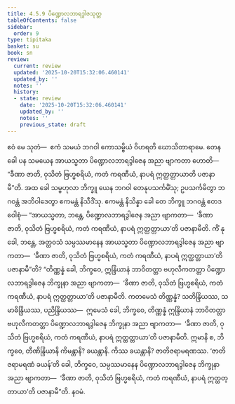 ```yaml
---
title: 4.5.9 ပိဏ္ဍောလဘာရဒွါဇသုတ္တ
tableOfContents: false
sidebar:
  order: 9
type: tipitaka
basket: su
book: sn
review:
  current: review
  updated: '2025-10-20T15:32:06.460141'
  updated_by: ''
  notes: ''
  history:
  - state: review
    date: '2025-10-20T15:32:06.460141'
    updated_by: ''
    notes: ''
    previous_state: draft
---
```



<DynamicBreadcrumb />


<ReviewStatus review={frontmatter.review} showDetails={true} />

<HypothesisAnnotation frontmatter={frontmatter} />

<Division number="519" book="sn" e="ch" v="18" p="357">

<Paragraph number="1174" book="sn">
ဧဝံ မေ သုတံ—  ဧကံ သမယံ ဘဂဝါ ကောသမ္ဗိယံ ဝိဟရတိ ဃောသိတာရာမေ. တေန ခေါ ပန သမယေန အာယသ္မတာ ပိဏ္ဍောလဘာရဒွါဇေန အညာ ဗျာကတာ ဟောတိ—  “ခီဏာ ဇာတိ, ဝုသိတံ ဗြဟ္မစရိယံ, ကတံ ကရဏီယံ, နာပရံ ဣတ္ထတ္တာယာတိ ပဇာနာမီ”တိ. အထ ခေါ သမ္ဗဟုလာ ဘိက္ခူ ယေန ဘဂဝါ တေနုပသင်္ကမိံသု; ဥပသင်္ကမိတွာ ဘဂဝန္တံ အဘိဝါဒေတွာ ဧကမန္တံ နိသီဒိံသု. ဧကမန္တံ နိသိန္နာ ခေါ တေ ဘိက္ခူ ဘဂဝန္တံ ဧတဒဝေါစုံ—
</Paragraph>

<Paragraph number="1175" book="sn">
“အာယသ္မတာ, ဘန္တေ, ပိဏ္ဍောလဘာရဒွါဇေန အညာ ဗျာကတာ—  ‘ခီဏာ ဇာတိ, ဝုသိတံ ဗြဟ္မစရိယံ, ကတံ ကရဏီယံ, နာပရံ ဣတ္ထတ္တာယာ’တိ ပဇာနာမီတိ. ကိံ နု ခေါ, ဘန္တေ, အတ္ထဝသံ သမ္ပဿမာနေန အာယသ္မတာ ပိဏ္ဍောလဘာရဒွါဇေန အညာ ဗျာကတာ—  ‘ခီဏာ ဇာတိ, ဝုသိတံ ဗြဟ္မစရိယံ, ကတံ ကရဏီယံ, နာပရံ ဣတ္ထတ္တာယာ’တိ ပဇာနာမီ”တိ?
</Paragraph>

<Paragraph number="1176" book="sn">
“တိဏ္ဏန္နံ ခေါ, ဘိက္ခဝေ, ဣန္ဒြိယာနံ ဘာဝိတတ္တာ ဗဟုလီကတတ္တာ ပိဏ္ဍောလဘာရဒွါဇေန ဘိက္ခုနာ အညာ ဗျာကတာ—  ‘ခီဏာ ဇာတိ, ဝုသိတံ ဗြဟ္မစရိယံ, ကတံ ကရဏီယံ, နာပရံ ဣတ္ထတ္တာယာ’တိ ပဇာနာမီတိ. ကတမေသံ တိဏ္ဏန္နံ? သတိန္ဒြိယဿ, သမာဓိန္ဒြိယဿ, ပညိန္ဒြိယဿ—  ဣမေသံ ခေါ, ဘိက္ခဝေ, တိဏ္ဏန္နံ ဣန္ဒြိယာနံ ဘာဝိတတ္တာ ဗဟုလီကတတ္တာ ပိဏ္ဍောလဘာရဒွါဇေန ဘိက္ခုနာ အညာ ဗျာကတာ—  ‘ခီဏာ ဇာတိ, ဝုသိတံ ဗြဟ္မစရိယံ, ကတံ ကရဏီယံ, နာပရံ ဣတ္ထတ္တာယာ’တိ ပဇာနာမီတိ. ဣမာနိ စ, ဘိက္ခဝေ, တီဏိန္ဒြိယာနိ ကိမန္တာနိ? ခယန္တာနိ. ကိဿ ခယန္တာနိ? ဇာတိဇရာမရဏဿ. ‘ဇာတိဇရာမရဏံ ခယန်’တိ ခေါ, ဘိက္ခဝေ, သမ္ပဿမာနေန ပိဏ္ဍောလဘာရဒွါဇေန ဘိက္ခုနာ အညာ ဗျာကတာ—  ‘ခီဏာ ဇာတိ, ဝုသိတံ ဗြဟ္မစရိယံ, ကတံ ကရဏီယံ, နာပရံ ဣတ္ထတ္တာယာ’တိ ပဇာနာမီ”တိ.

</Paragraph>
</Division>

<Paragraph number="1177" type="center" book="sn">
နဝမံ.
</Paragraph>